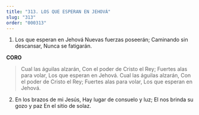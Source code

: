 ```yaml
---
title: "313. LOS QUE ESPERAN EN JEHOVÁ"
slug: "313"
order: "000313"
---
```


1. Los que esperan en Jehová Nuevas fuerzas poseerán; Caminando sin descansar, Nunca se fatigarán.

**CORO**
> Cual las águilas alzarán,
Con el poder de Cristo el Rey; Fuertes alas para volar,
Los que esperan en Jehová. Cual las águilas alzarán,
Con el poder de Cristo el Rey; Fuertes alas para volar,
Los que esperan en Jehová.

2. En los brazos de mi Jesús, Hay lugar de consuelo y luz; El nos brinda su gozo y paz En el sitio de solaz.

